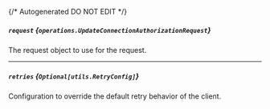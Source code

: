 {/* Autogenerated DO NOT EDIT  */}

##### `request` *{`operations.UpdateConnectionAuthorizationRequest`}*
The request object to use for the request.

<Collapsible openLabel={Labels.showProperties} closeLabel={Labels.hideProperties}>
  <UpdateConnectionAuthorizationRequest />
</Collapsible>

---
##### `retries` *{`Optional[utils.RetryConfig]`}*
Configuration to override the default retry behavior of the client.

<Collapsible openLabel={Labels.showProperties} closeLabel={Labels.hideProperties}>
  <Retryconfig />
</Collapsible>

